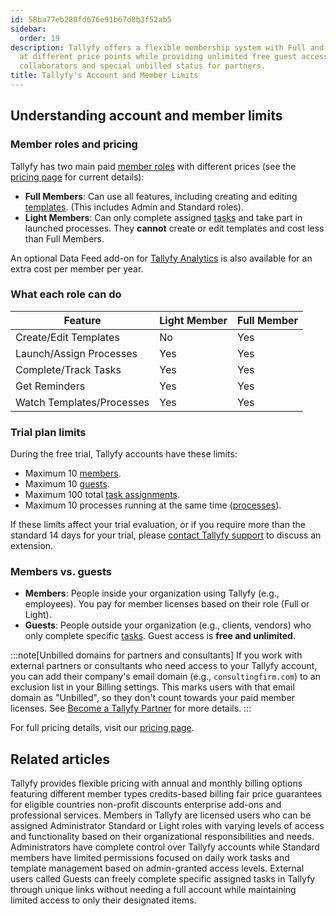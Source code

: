 ```yaml
---
id: 58ba77eb280fd676e91b67d8b3f52ab5
sidebar:
  order: 19
description: Tallyfy offers a flexible membership system with Full and Light member roles
  at different price points while providing unlimited free guest access for external
  collaborators and special unbilled status for partners.
title: Tallyfy's Account and Member Limits
---
```


## Understanding account and member limits

### Member roles and pricing

Tallyfy has two main paid [member roles](/products/pro/documenting/members/) with different prices (see the [pricing page](/products/pro/pricing/) for current details):

*   **Full Members**: Can use all features, including creating and editing [templates](/products/pro/documenting/templates/). (This includes Admin and Standard roles).
*   **Light Members**: Can only complete assigned [tasks](/products/pro/tracking-and-tasks/tasks/) and take part in launched processes. They **cannot** create or edit templates and cost less than Full Members.

An optional Data Feed add-on for [Tallyfy Analytics](/products/pro/integrations/analytics/) is also available for an extra cost per member per year.

### What each role can do

| Feature                     | Light Member | Full Member |
| --------------------------- | ------------ | ----------- |
| Create/Edit Templates       | No           | Yes         |
| Launch/Assign Processes     | Yes          | Yes         |
| Complete/Track Tasks        | Yes          | Yes         |
| Get Reminders               | Yes          | Yes         |
| Watch Templates/Processes   | Yes          | Yes         |

### Trial plan limits

During the free trial, Tallyfy accounts have these limits:

*   Maximum 10 [members](/products/pro/documenting/members/).
*   Maximum 10 [guests](/products/pro/documenting/guests/).
*   Maximum 100 total [task assignments](/products/pro/tracking-and-tasks/tasks/).
*   Maximum 10 processes running at the same time ([processes](/products/pro/tracking-and-tasks/processes/)).

If these limits affect your trial evaluation, or if you require more than the standard 14 days for your trial, please [contact Tallyfy support](/products/pro/miscellaneous/support/how-can-i-contact-tallyfys-support-team/) to discuss an extension.

### Members vs. guests

*   **Members**: People inside your organization using Tallyfy (e.g., employees). You pay for member licenses based on their role (Full or Light).
*   **Guests**: People outside your organization (e.g., clients, vendors) who only complete specific [tasks](/products/pro/tracking-and-tasks/tasks/). Guest access is **free and unlimited**.

:::note[Unbilled domains for partners and consultants]
If you work with external partners or consultants who need access to your Tallyfy account, you can add their company's email domain (e.g., `consultingfirm.com`) to an exclusion list in your Billing settings. This marks users with that email domain as "Unbilled", so they don't count towards your paid member licenses. See [Become a Tallyfy Partner](/products/pro/miscellaneous/how-can-i-become-a-tallyfy-partner/) for more details.
:::

For full pricing details, visit our [pricing page](/products/pro/pricing/).


## Related articles
<CardGrid>
<LinkTitleCard header="<b>Pro > Pricing</b>" href="/products/pro/pricing/" > Tallyfy provides flexible pricing with annual and monthly billing options featuring different member types credits-based billing fair price guarantees for eligible countries non-profit discounts enterprise add-ons and professional services. </LinkTitleCard>
<LinkTitleCard header="<b>Documenting > Members</b>" href="/products/pro/documenting/members/" > Members in Tallyfy are licensed users who can be assigned Administrator Standard or Light roles with varying levels of access and functionality based on their organizational responsibilities and needs. </LinkTitleCard>
<LinkTitleCard header="<b>Members > Standard and Admin members</b>" href="/products/pro/documenting/members/standard-admin-members/" > Administrators have complete control over Tallyfy accounts while Standard members have limited permissions focused on daily work tasks and template management based on admin-granted access levels. </LinkTitleCard>
<LinkTitleCard header="<b>Guests > What is a guest</b>" href="/products/pro/documenting/guests/what-is-a-guest/" > External users called Guests can freely complete specific assigned tasks in Tallyfy through unique links without needing a full account while maintaining limited access to only their designated items. </LinkTitleCard>
</CardGrid>